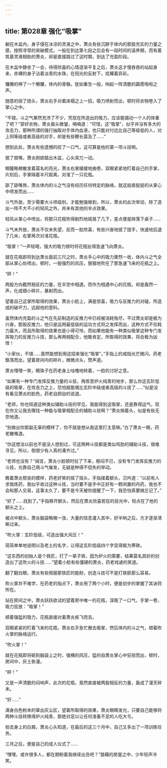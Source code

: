 ```yaml
---
---
---
```

title: 第028章 强化“吸掌”
---



躺在木盆内，身子侵在冰凉的灵液之中，萧炎有些沉醉于体内的那股充实的力量之感，按照寻常的突破模式，一般在到达第七段之后会有一段时间的温养期，而有着筑基灵液相助的萧炎，却是直接跳过了这时期，到达了充盈阶段。

在木盆中静坐了一会，待得欣喜的心情逐渐平复之后，萧炎这才慢吞吞的站起身来，赤裸的身子沾着淡青的水珠，在阳光的反射下，炫耀着异彩。

慵懒的伸了一个懒腰，体内的骨骼，犹如重生一般，响起一阵清脆的霹雳啪啦之声。

随意的扭了扭头，萧炎右手对着床榻之上一招，吸力喷射而出，顿时将衣物卷入了掌心之中。

“不错，斗之气果然充沛了不少，凭现在所造出的吸力，应该能镊动一个人的体重了吧？”穿好衣物，萧炎眉头微皱，喃喃道：“可惜，这“吸掌”，似乎并没有多大的攻击力，那种所谓的强行抽取对手体内血液，也只能对付远比自己等级低的人，对上同等级或者高级的对手，却是有些鞭长莫及了……”

想到此处，萧炎有些遗憾的叹了一口气，这可算是他的第一项斗技啊。

抿了抿嘴，萧炎刚欲踏出木盆，心头突兀一动。

眼瞳略微散发着莫名的亮光，萧炎右掌缓缓地曲卷，双眼紧紧地盯着自己的手掌，片刻后，手掌隔着半尺距离，对准了一只花瓶。

舔了舔嘴唇，萧炎体内的斗之气没有经历任何特定的脉络，就这般直挺挺的从掌心中喷发而出……

斗气外放，至少需要大斗师级别，才能勉强做到，所以，萧炎的此次举动，除了造出一阵不大不小的轻风之外，并未有其他的半点效果。

轻风从掌心中喷出，将那只花瓶吹得剧烈地摇晃了几下，差点便是摔落下桌子……

斗气未外放，萧炎不仅未失望，反而一脸欣喜，有些兴奋地搓了搓手，快速地后退了几米，右掌再次对准花瓶。

“吸掌！”一声轻喝，强大的吸力顿时将花瓶扯得急速飞向萧炎。

就在花瓶即将到达萧炎面前三尺之时，萧炎手心中的吸力骤然一收，体内斗之气全部从掌心处喷出，顿时，一股强烈的风压，狠狠地吹在了那急速飞来的花瓶之上。

“砰！”

两股方向截然相反的力量，在半空中相遇，而作为相遇中心的花瓶，却是轰然一声，化成细小碎片，暴射而出。

望着自己这掌所取得的效果，萧炎小脸上，满是惊喜，吸力与反推力的对碰，所造成的破坏力，远超他的意料。

虽然体内充盈的斗之气在先前制造的反推力中已经被消耗殆尽，不过萧炎却是极为兴奋，那股反推力，他只是运用最低级的运功方式将之发挥而出，这种方式不仅耗力最大，而且所取得的效果也是小得可怜，而如果他能有一种类似吸掌这种专门发挥吸力的反推力斗技，那么再两相配合，他敢肯定，所取得的效果，将会极为凶悍！

“小家伙，不错……竟然能想到用这招来强化“吸掌”。”手指上的戒指光芒微闪，药老飘荡而出，望着房间内的碎片，微微点头，赞声道。

萧炎嘿嘿一笑，眼珠子在药老身上咕噜地转着，一脸的讨好之意。

“如果有一种专门发挥反推力量的斗技，再炼至炉火纯青的地步，那么你这玄阶低级的吸掌，在攻击力之上，恐怕就能堪比玄阶中级或者高级的斗技了……”似是没有看见萧炎的脸色，药老自顾自的说道。

“老师，你也知道这种类似辅助斗技的罕见，我能得到这吸掌，还是靠得运气，现在你又让我去哪找一种能与吸掌相配合的辅助斗技啊？”萧炎捎着头，似是有些无奈地道。

“别做出你那副无辜的模样了，你不就是想从我这里打主意嘛。”白了萧炎一眼，药老撇嘴道。

“你这想法以前也不是没人想到过，可这两种斗技都是类似鸡肋的辅助斗技，很难寻见，所以，倒很少有人真的凑齐过。”

“老师也没有？”闻言，萧炎小脸顿时拉了下来，郁闷不已，没有专门发挥反推力的斗技，光靠自己用斗气催发，无疑是种得不偿失的举动。

瞧着萧炎颓丧的模样，药老好笑的摇了摇头，手指揉着额头，沉吟道：“以前有人求我炼药，我似乎收过这种斗技，当时要不是手中正好有一颗闲置的丹药，我也不会和那人交易，这事太久了，要不是今天被你提醒了一下，我恐怕真要搞忘记了。”

“好了……找到了。”手指移开额头，然后在萧炎欣喜若狂的目光中，轻点在了他的额头之上。

被点中额头，萧炎脑袋略微一涨，大量的信息灌入其中，好半晌之后，方才逐渐清晰过来。

“吹火掌：玄阶低级，可造出强大风压！”

简简单单地说明以及老土的名字，让得这玄阶低级四个字显得极为寒碜。

“这东西的创始人是个铁匠，打了一辈子铁，因为炉火的需要，结果莫名其妙的创造出了这吹火的斗技……”望着小脸有些僵硬的萧炎，药老戏谑的笑道。

翻了翻白眼，萧炎有些佩服那铁匠的能耐，创造斗技可不是打铁胚那么容易。

吹火掌并不难学，在药老的指点下，萧炎用了两个小时，便是初步的掌握了其诀窍所在。

站在房间之中，萧炎跃跃欲试的望着房中唯一的花瓶，深吸了一口气，手掌一卷，吸力狂放：“吸掌！”

顺着强猛的吸力，花瓶直接对着萧炎疾飞而去。

双眼紧紧的盯着飞来的花瓶，萧炎右手急忙撤去吸掌，然后体内的斗之气，顺着吹火掌的脉络运行。

“吹火掌！”

就在花瓶即将砸到脑袋上之时，强横的风压，猛的自萧炎掌心中狂掠而出，顿时，房间中，灰土弥漫。

“砰！”

又是一声清脆的闷响声，此次的花瓶，竟然直接被两股相反的力量，轰成了漫天碎末。

“好……”

满身白色粉末的窜出灰尘区，望着所取得的效果，萧炎眼睛发光，只要自己能够将两种斗技转换得炉火纯青，那绝对足以让任何准备不足的人吃大亏。

拍去身上的白屑，萧炎心头知道，在最后的这三个月中，自己又多出了一项训练任务。

三月之后，便是自己的成人仪式了……

“嘿嘿，或许很多人，都在期盼着我继续出丑吧？”狼藉的房屋之中，少年轻声冷笑。